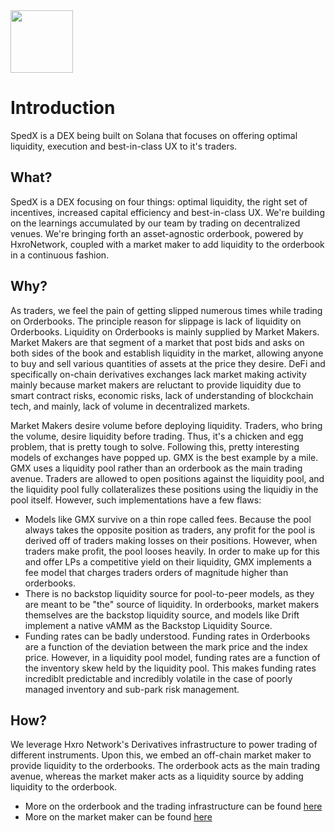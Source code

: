 <img src="/docs-intro.jpg" height="100" />

# Introduction

SpedX is a DEX being built on Solana that focuses on offering optimal liquidity, execution and best-in-class UX to it's traders.

## What?

SpedX is a DEX focusing on four things: optimal liquidity, the right set of incentives, increased capital efficiency and best-in-class UX.
We're building on the learnings accumulated by our team by trading on decentralized venues. We're bringing forth an asset-agnostic orderbook,
powered by HxroNetwork, coupled with a market maker to add liquidity to the orderbook in a continuous fashion.

## Why?

As traders, we feel the pain of getting slipped numerous times while trading on Orderbooks. The principle reason for slippage is lack of liquidity
on Orderbooks. Liquidity on Orderbooks is mainly supplied by Market Makers. Market Makers are that segment of a market that post bids and asks
on both sides of the book and establish liquidity in the market, allowing anyone to buy and sell various quantities of assets at the price they desire.
DeFi and specifically on-chain derivatives exchanges lack market making activity mainly because market makers are reluctant to provide liquidity due to
smart contract risks, economic risks, lack of understanding of blockchain tech, and mainly, lack of volume in decentralized markets.

Market Makers desire volume before deploying liquidity. Traders, who bring the volume, desire liquidity before trading. Thus, it's a chicken and egg problem,
that is pretty tough to solve. Following this, pretty interesting models of exchanges have popped up. GMX is the best example by a mile.
GMX uses a liquidity pool rather than an orderbook as the main trading avenue. Traders are allowed to open positions against the liquidity pool,
and the liquidity pool fully collateralizes these positions using the liquidiy in the pool itself. However, such implementations have a few flaws:

- Models like GMX survive on a thin rope called fees. Because the pool always takes the opposite position as traders, any profit for the pool is derived off
  of traders making losses on their positions. However, when traders make profit, the pool looses heavily. In order to make up for this and offer LPs
  a competitive yield on their liquidity, GMX implements a fee model that charges traders orders of magnitude higher than orderbooks.
- There is no backstop liquidity source for pool-to-peer models, as they are meant to be "the" source of liquidity. In orderbooks, market makers
  themselves are the backstop liquidity source, and models like Drift implement a native vAMM as the Backstop Liquidity Source.
- Funding rates can be badly understood. Funding rates in Orderbooks are a function of the deviation between the mark price and the index price.
  However, in a liquidity pool model, funding rates are a function of the inventory skew held by the liquidity pool. This makes funding
  rates incrediblt predictable and incredibly volatile in the case of poorly managed inventory and sub-park risk management.

## How?

We leverage Hxro Network's Derivatives infrastructure to power trading of different instruments. Upon this, we embed an off-chain market maker to provide
liquidity to the orderbooks. The orderbook acts as the main trading avenue, whereas the market maker acts as a liquidity source by adding liquidity to the orderbook.

- More on the orderbook and the trading infrastructure can be found [here](/dex-concepts/)
- More on the market maker can be found [here](/market-maker)
